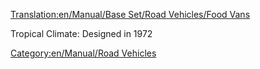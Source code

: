 [[Translation:en/Manual/Base Set/Road Vehicles/Food Vans]]

{{en/Manual/Base Set/Road Vehicles/RoadVehicle|name     = Foster Food Van
  |img      = en/Manual/Base Set/Road Vehicles/Foster Food Van.png
  |price    = £4,592 ($9,184)  
  |speed    = 30 mph (48 km/h)
  |annual   = £421 ($842)
  |designed = 1935
  |life     = 15
  |capacity = 17 tonnes of food
}}
{{en/Manual/Base Set/Road Vehicles/RoadVehicle|name     = Perry Food Van
  |img      = en/Manual/Base Set/Road Vehicles/Perry Food Van.png
  |price    = £5,494 ($10,988)  
  |speed    = 55 mph (88 km/h)
  |annual   = £787 ($1,574)
  |designed = 1971
  |life     = 15
  |capacity = 20 tonnes of food
}}
Tropical Climate: Designed in 1972

{{en/Manual/Base Set/Road Vehicles/RoadVehicle|name     = Chippy Food Van
  |img      = en/Manual/Base Set/Road Vehicles/Chippy Food Van.png
  |price    = £5,904 ($11,808)  
  |speed    = 70 mph (112 km/h)
  |annual   = £1,125 ($2,250)
  |designed = 2004
  |life     = 15
  |capacity = 22 tonnes of food
}}

[[Category:en/Manual/Road Vehicles]]